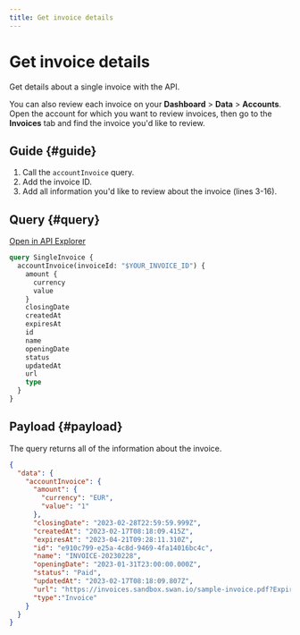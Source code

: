 ```yaml
---
title: Get invoice details
---
```


# Get invoice details

Get details about a single invoice with the API.

You can also review each invoice on your **Dashboard** > **Data** > **Accounts**.
Open the account for which you want to review invoices, then go to the **Invoices** tab and find the invoice you'd like to review.

## Guide {#guide}

1. Call the `accountInvoice` query.
1. Add the invoice ID.
1. Add all information you'd like to review about the invoice (lines 3-16).

## Query {#query}

<a href="https://explorer.swan.io?query=cXVlcnkgU2luZ2xlSW52b2ljZSB7CiAgYWNjb3VudEludm9pY2UoaW52b2ljZUlkOiAiJFlPVVJfSU5WT0lDRV9JRCIpIHsKICAgIGFtb3VudCB7CiAgICAgIGN1cnJlbmN5CiAgICAgIHZhbHVlCiAgICB9CiAgICBjbG9zaW5nRGF0ZQogICAgY3JlYXRlZEF0CiAgICBleHBpcmVzQXQKICAgIGlkCiAgICBuYW1lCiAgICBvcGVuaW5nRGF0ZQogICAgc3RhdHVzCiAgICB1cGRhdGVkQXQKICAgIHVybAogICAgdHlwZQogIH0KfQo%3D&tab=api" className="explorer-badge">Open in API Explorer</a>

```graphql {2} showLineNumbers
query SingleInvoice {
  accountInvoice(invoiceId: "$YOUR_INVOICE_ID") {
    amount {
      currency
      value
    }
    closingDate
    createdAt
    expiresAt
    id
    name
    openingDate
    status
    updatedAt
    url
    type
  }
}
```

## Payload {#payload}

The query returns all of the information about the invoice.

```json {} showLineNumbers
{
  "data": {
    "accountInvoice": {
      "amount": {
        "currency": "EUR",
        "value": "1"
      },
      "closingDate": "2023-02-28T22:59:59.999Z",
      "createdAt": "2023-02-17T08:18:09.415Z",
      "expiresAt": "2023-04-21T09:28:11.310Z",
      "id": "e910c799-e25a-4c8d-9469-4fa14016bc4c",
      "name": "INVOICE-20230228",
      "openingDate": "2023-01-31T23:00:00.000Z",
      "status": "Paid",
      "updatedAt": "2023-02-17T08:18:09.807Z",
      "url": "https://invoices.sandbox.swan.io/sample-invoice.pdf?Expires=1682069291310&Key-Pair-Id=K27GLF05V96LSD&Signature=svkxgaVz1L9vtfePPFuBp0b5mEYa0X9Ty~OC3QXEoqONu3d7~aCwNYouyeKtBdt-kyIdfWCeQj1uxwQyUqEfn4KmByrx1JTK3rIs05~bjcE9ADIhPn8tr~0bKFruWMZvXo62p1UyXj4Vcv0falWX-amSIr0UmmUfQrNTV44Ln2lRPj~Co~RCnmcQ-HU3-QRNw5QFDSkPtPCpBvh-BfP-F50Q054UWiuGfZ8sbdKZqIp0L7-EDwhH~SCqpTMH66YpQr5u0Ftcw4rbq09x0I6uphMFA1xoX45E1Pk-UDf~OhSIZ3DiCVH0tUp3PJZzBPUSK9gKayhh97JuyROgL4~hdw__",
      "type":"Invoice"
    }
  }
}
```

